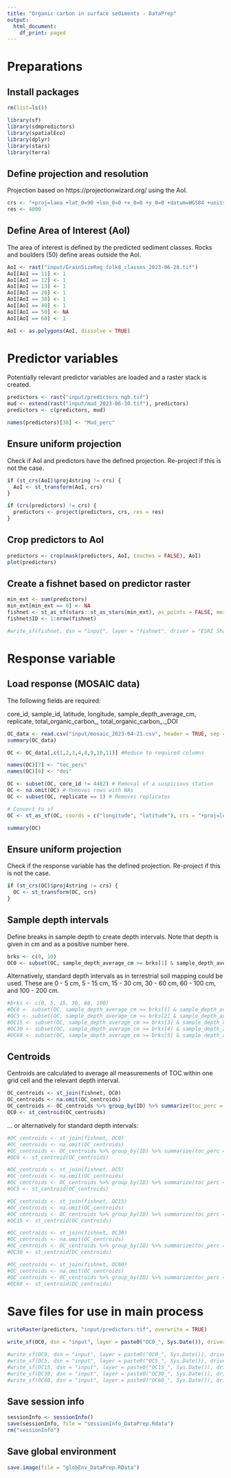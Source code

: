 ```yaml
---
title: "Organic carbon in surface sediments - DataPrep"
output:
  html_document:
    df_print: paged
---
```


# Preparations

## Install packages

```r
rm(list=ls())

library(sf)
library(sdmpredictors)
library(spatialEco)
library(dplyr)
library(stars)
library(terra)
```


## Define projection and resolution

Projection based on https://projectionwizard.org/ using the AoI.

```r
crs <- "+proj=laea +lat_0=90 +lon_0=0 +x_0=0 +y_0=0 +datum=WGS84 +units=m +no_defs" 
res <- 4000
```


## Define Area of Interest (AoI)

The area of interest is defined by the predicted sediment classes. Rocks and boulders (50) define areas outside the AoI.

```r
AoI <- rast("input/GrainSizeReg_folk8_classes_2023-06-28.tif")
AoI[AoI == 11] <- 1
AoI[AoI == 12] <- 1
AoI[AoI == 13] <- 1
AoI[AoI == 20] <- 1
AoI[AoI == 30] <- 1
AoI[AoI == 40] <- 1
AoI[AoI == 50] <- NA
AoI[AoI == 60] <- 1

AoI <- as.polygons(AoI, dissolve = TRUE)
```


# Predictor variables

Potentially relevant predictor variables are loaded and a raster stack is created.

```r
predictors <- rast("input/predictors_ngb.tif")
mud <- extend(rast("input/mud_2023-06-30.tif"), predictors)
predictors <- c(predictors, mud)

names(predictors)[38] <- "Mud_perc"
```


## Ensure uniform projection

Check if AoI and predictors have the defined projection. Re-project if this is not the case.

```r
if (st_crs(AoI)$proj4string != crs) {
  AoI <- st_transform(AoI, crs)
}

if (crs(predictors) != crs) {
  predictors <- project(predictors, crs, res = res)
}
```


## Crop predictors to AoI

```r
predictors <- crop(mask(predictors, AoI, touches = FALSE), AoI)
plot(predictors)
```


## Create a fishnet based on predictor raster

```r
min_ext <- sum(predictors)
min_ext[min_ext == 0] <- NA
fishnet <- st_as_sf(stars::st_as_stars(min_ext), as_points = FALSE, merge = FALSE)
fishnet$ID <- 1:nrow(fishnet)

#write_sf(fishnet, dsn = "input", layer = "fishnet", driver = "ESRI Shapefile")
```


# Response variable

## Load response (MOSAIC data)

The following fields are required:

core_id, sample_id, latitude, longitude, sample_depth_average_cm, replicate, total_organic_carbon_, total_organic_carbon_._DOI

```r
OC_data <- read.csv("input/mosaic_2023-04-21.csv", header = TRUE, sep = ",")
summary(OC_data)

OC <- OC_data[,c(1,2,3,4,8,9,10,11)] #Reduce to required columns

names(OC)[7] <- "toc_perc"
names(OC)[8] <- "doi"

OC <- subset(OC, core_id != 4402) # Removal of a suspicious station
OC <- na.omit(OC) # Removes rows with NAs
OC <- subset(OC, replicate == 1) # Removes replicates

# Convert to sf
OC <- st_as_sf(OC, coords = c("longitude", "latitude"), crs = "+proj=longlat +datum=WGS84 +no_defs")

summary(OC)
```


## Ensure uniform projection

Check if the response variable has the defined projection. Re-project if this is not the case.

```r
if (st_crs(OC)$proj4string != crs) {
  OC <- st_transform(OC, crs)
}
```


## Sample depth intervals

Define breaks in sample depth to create depth intervals. Note that depth is given in cm and as a positive number here.

```r
brks <- c(0, 10)
OC0 <- subset(OC, sample_depth_average_cm >= brks[1] & sample_depth_average_cm < brks[2])
```


Alternatively, standard depth intervals as in terrestrial soil mapping could be used. These are 0 - 5 cm, 5 - 15 cm, 15 - 30 cm, 30 - 60 cm, 60 - 100 cm, and 100 - 200 cm.

```r
#brks <- c(0, 5, 15, 30, 60, 100)
#OC0 <- subset(OC, sample_depth_average_cm >= brks[1] & sample_depth_average_cm < brks[2])
#OC5 <- subset(OC, sample_depth_average_cm >= brks[2] & sample_depth_average_cm < brks[3])
#OC15 <- subset(OC, sample_depth_average_cm >= brks[3] & sample_depth_average_cm < brks[4])
#OC30 <- subset(OC, sample_depth_average_cm >= brks[4] & sample_depth_average_cm < brks[5])
#OC60 <- subset(OC, sample_depth_average_cm >= brks[5] & sample_depth_average_cm < brks[6])
```


## Centroids

Centroids are calculated to average all measurements of TOC within one grid cell and the relevant depth interval.

```r
OC_centroids <- st_join(fishnet, OC0)
OC_centroids <- na.omit(OC_centroids)
OC_centroids <- OC_centroids %>% group_by(ID) %>% summarize(toc_perc = mean(toc_perc, na.rm = TRUE))
OC0 <- st_centroid(OC_centroids)
```

... or alternatively for standard depth intervals:

```r
#OC_centroids <- st_join(fishnet, OC0)
#OC_centroids <- na.omit(OC_centroids)
#OC_centroids <- OC_centroids %>% group_by(ID) %>% summarize(toc_perc = mean(toc_perc, na.rm = #TRUE))
#OC0 <- st_centroid(OC_centroids)

#OC_centroids <- st_join(fishnet, OC5)
#OC_centroids <- na.omit(OC_centroids)
#OC_centroids <- OC_centroids %>% group_by(ID) %>% summarize(toc_perc = mean(toc_perc, na.rm = #TRUE))
#OC5 <- st_centroid(OC_centroids)

#OC_centroids <- st_join(fishnet, OC15)
#OC_centroids <- na.omit(OC_centroids)
#OC_centroids <- OC_centroids %>% group_by(ID) %>% summarize(toc_perc = mean(toc_perc, na.rm = #TRUE))
#OC15 <- st_centroid(OC_centroids)

#OC_centroids <- st_join(fishnet, OC30)
#OC_centroids <- na.omit(OC_centroids)
#OC_centroids <- OC_centroids %>% group_by(ID) %>% summarize(toc_perc = mean(toc_perc, na.rm = #TRUE))
#OC30 <- st_centroid(OC_centroids)

#OC_centroids <- st_join(fishnet, OC60)
#OC_centroids <- na.omit(OC_centroids)
#OC_centroids <- OC_centroids %>% group_by(ID) %>% summarize(toc_perc = mean(toc_perc, na.rm = #TRUE))
#OC60 <- st_centroid(OC_centroids)
```


# Save files for use in main process

```r
writeRaster(predictors, "input/predictors.tif", overwrite = TRUE)
```


```r
write_sf(OC0, dsn = "input", layer = paste0("OC0_", Sys.Date()), driver = "ESRI Shapefile")
```


```r
#write_sf(OC0, dsn = "input", layer = paste0("OC0_", Sys.Date()), driver = "ESRI Shapefile")
#write_sf(OC5, dsn = "input", layer = paste0("OC5_", Sys.Date()), driver = "ESRI Shapefile")
#write_sf(OC15, dsn = "input", layer = paste0("OC15_", Sys.Date()), driver = "ESRI Shapefile")
#write_sf(OC30, dsn = "input", layer = paste0("OC30_", Sys.Date()), driver = "ESRI Shapefile")
#write_sf(OC60, dsn = "input", layer = paste0("OC60_", Sys.Date()), driver = "ESRI Shapefile")
```


## Save session info

```r
sessionInfo <- sessionInfo()
save(sessionInfo, file = "sessionInfo_DataPrep.Rdata")
rm("sessionInfo")
```


## Save global environment

```r
save.image(file = "globEnv_DataPrep.RData")
```

